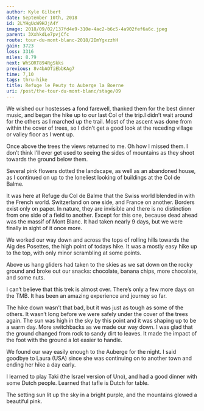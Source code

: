 ```yaml
---
author: Kyle Gilbert
date: September 10th, 2018
id: 2LYHgUcW9HJjA4Y
image: 2018/09/02/137fd4e9-310e-4ac2-b6c5-4a902fef6a6c.jpeg
parent: 3XxhkdLe7pvjCfc
route: tour-du-mont-blanc-2018/2ImYgxzzhH
gain: 3723
loss: 3316
miles: 8.79
next: WhSORT894RgSkks
previous: 8v4bAOTiEbbKAg7
time: 7,10
tags: thru-hike
title: Refuge le Peuty to Auberge la Boerne
uri: /post/the-tour-du-mont-blanc/stage/09
---
```


<Stats />

<Route />

We wished our hostesses a fond farewell, thanked them for the best dinner
music, and began the hike up to our last Col of the trip.I didn’t wait around
for the others as I marched up the trail. Most of the ascent was done from
within the cover of trees, so I didn’t get a good look at the receding village
or valley floor as I went up.

Once above the trees the views returned to me. Oh how I missed them. I don’t
think I’ll ever get used to seeing the sides of mountains as they shoot towards
the ground below them.

Several pink flowers dotted the landscape, as well as an abandoned house, as I
continued on up to the loneliest looking of buildings at the Col de Balme.

It was here at Refuge du Col de Balme that the Swiss world blended in with the
French world. Switzerland on one side, and France on another. Borders exist
only on paper. In nature, they are invisible and there is no distinction from
one side of a field to another. Except for this one, because dead ahead was the
massif of Mont Blanc. It had taken nearly 9 days, but we were finally in sight
of it once more.

We worked our way down and across the tops of rolling hills towards the Aig des
Posettes, the high point of todays hike. It was a mostly easy hike up to the
top, with only minor scrambling at some points.

Above us hang gliders had taken to the skies as we sat down on the rocky ground
and broke out our snacks: chocolate, banana chips, more chocolate, and some
nuts.

I can’t believe that this trek is almost over. There’s only a few more days on
the TMB. It has been an amazing experience and journey so far.

The hike down wasn’t that bad, but it was just as tough as some of the others.
It wasn’t long before we were safely under the cover of the trees again. The
sun was high in the sky by this point and it was shaping up to be a warm day.
More switchbacks as we made our way down. I was glad that the ground changed
from rock to sandy dirt to leaves. It made the impact of the foot with the
ground a lot easier to handle.

We found our way easily enough to the Auberge for the night. I said goodbye to
Laura (USA) since she was continuing on to another town and ending her hike a
day early.

I learned to play Taki (the Israel version of Uno), and had a good dinner with
some Dutch people. Learned that tafle is Dutch for table.

The setting sun lit up the sky in a bright purple, and the mountains glowed a
beautiful pink.

